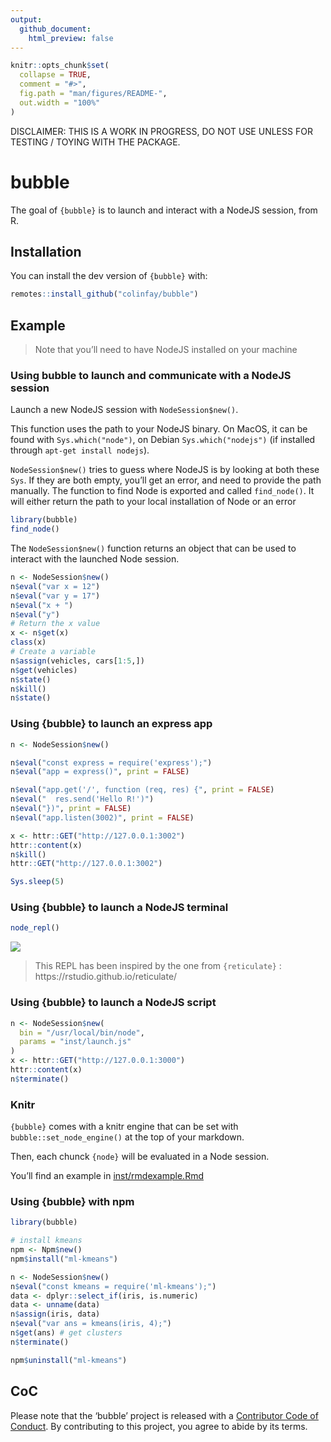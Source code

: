 ```yaml
---
output: 
  github_document:
    html_preview: false
---
```


<!-- README.md is generated from README.Rmd. Please edit that file -->

```r
knitr::opts_chunk$set(
  collapse = TRUE,
  comment = "#>",
  fig.path = "man/figures/README-",
  out.width = "100%"
)
```

DISCLAIMER: THIS IS A WORK IN PROGRESS, DO NOT USE UNLESS FOR TESTING / TOYING WITH THE PACKAGE. 

# bubble

<!-- badges: start -->
<!-- badges: end -->

The goal of `{bubble}` is to launch and interact with a NodeJS session, from R. 

## Installation

You can install the dev version of `{bubble}` with:

``` r
remotes::install_github("colinfay/bubble")
```

## Example

> Note that you'll need to have NodeJS installed on your machine


### Using bubble to launch and communicate with a NodeJS session

Launch a new NodeJS session with `NodeSession$new()`. 

This function uses the path to your NodeJS binary. On MacOS, it can be found with `Sys.which("node")`, on Debian `Sys.which("nodejs")` (if installed through `apt-get install nodejs`).

`NodeSession$new()` tries to guess where NodeJS is by looking at both these `Sys`. If they are both empty, you'll get an error, and need to provide the path manually. The function to find Node is exported and called `find_node()`. It will either return the path to your local installation of Node or an error

```r
library(bubble)
find_node()
```

The `NodeSession$new()` function returns an object that can be used to interact with the launched Node session.

```r
n <- NodeSession$new() 
n$eval("var x = 12")
n$eval("var y = 17")
n$eval("x + ")
n$eval("y")
# Return the x value
x <- n$get(x)
class(x)
# Create a variable
n$assign(vehicles, cars[1:5,])
n$get(vehicles)
n$state()
n$kill()
n$state()
```

### Using {bubble} to launch an express app

```r
n <- NodeSession$new()

n$eval("const express = require('express');")
n$eval("app = express()", print = FALSE)

n$eval("app.get('/', function (req, res) {", print = FALSE)
n$eval("  res.send('Hello R!')")
n$eval("})", print = FALSE)
n$eval("app.listen(3002)", print = FALSE)

x <- httr::GET("http://127.0.0.1:3002") 
httr::content(x)
n$kill()
httr::GET("http://127.0.0.1:3002") 
```


```r
Sys.sleep(5)
```


### Using {bubble} to launch a NodeJS terminal

```r
node_repl()
```

![](readme-fig/node_repl.gif)

> This REPL has been inspired by the one from `{reticulate}` : https://rstudio.github.io/reticulate/

### Using {bubble} to launch a NodeJS script

```r
n <- NodeSession$new( 
  bin = "/usr/local/bin/node",
  params = "inst/launch.js"
)
x <- httr::GET("http://127.0.0.1:3000") 
httr::content(x)
n$terminate()
```

### Knitr

`{bubble}` comes with a knitr engine that can be set with `bubble::set_node_engine()` at the top of your markdown. 

Then, each chunck `{node}` will be evaluated in a Node session. 

You'll find an example in [inst/rmdexample.Rmd](inst/rmdexample.Rmd)


### Using {bubble} with npm

```r
library(bubble)

# install kmeans
npm <- Npm$new()
npm$install("ml-kmeans")

n <- NodeSession$new()
n$eval("const kmeans = require('ml-kmeans');")
data <- dplyr::select_if(iris, is.numeric) 
data <- unname(data)
n$assign(iris, data)
n$eval("var ans = kmeans(iris, 4);")
n$get(ans) # get clusters
n$terminate()

npm$uninstall("ml-kmeans")
```

## CoC

Please note that the 'bubble' project is released with a
[Contributor Code of Conduct](CODE_OF_CONDUCT.md).
By contributing to this project, you agree to abide by its terms.
